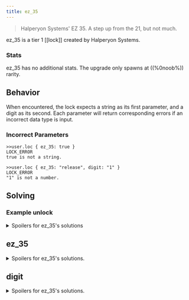 ```yaml
---
title: ez_35
---
```


> Halperyon Systems' EZ 35. A step up from the 21, but not much.

ez_35 is a tier 1 [[lock]] created by Halperyon Systems.

### Stats

ez_35 has no additional stats. The upgrade only spawns at ((%0noob%)) rarity.

## Behavior

When encountered, the lock expects a string as its first parameter, and a digit as its second. Each parameter will return corresponding errors if an incorrect data type is input.

### Incorrect Parameters

```
>>user.loc { ez_35: true }
LOCK_ERROR
true is not a string.

>>user.loc { ez_35: "release", digit: "1" }
LOCK_ERROR
"1" is not a number.
```

## Solving

### Example unlock

<details>
<summary>Spoilers for ez_35's solutions</summary>
```
>>user.loc { ez_35: "open", digit: 0 }
WARNING: BINMAT security shell inactive. Intelligent defense system offline.
LOCK_UNLOCKED
System <user> breached.
Connection terminated.
```
</details>

## ez_35

<details>
  <summary>Spoilers for ez_35's solutions.</summary>
  The first parameter's possible strings are, "open", "unlock", and "release".
  
```
>>user.loc { }
LOCK_ERROR
Denied access by HALPERYON SYSTEMS EZ_35 lock.
```

When given the correct string, the lock will return an error giving instructions for the second parameter.

```
>>user.loc { ez_35: "release" }
LOCK_ERROR
Required unlock parameter digit is missing.

```

</details>

## digit

<details>
  <summary>Spoilers for ez_35's solutions.</summary>
  The second parameter is a single digit, input as a number, ranging from 0 to 9.

```
user.loc { ez_35: "release", digit: 1 }
```

</details>
